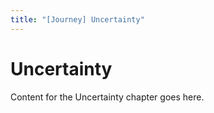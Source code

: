 ```yaml
---
title: "[Journey] Uncertainty"
---
```


# Uncertainty

Content for the Uncertainty chapter goes here.

<script async src="https://talk.hyvor.com/embed/embed.js" type="module"></script>
<hyvor-talk-comments
	website-id="13014"
	page-id="ch04-uncertainty"
></hyvor-talk-comments>
